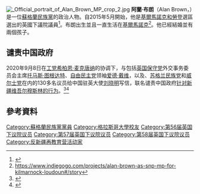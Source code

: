 [[File:_Official_portrait_of_Alan_Brown_MP_crop_2.jpg|thumb]]
'''阿蘭·布朗'''（Alan Brown，{{bd|1970年|8月12日}}）是一位[[蘇格蘭民族黨|蘇格蘭民族黨]]的政治人物。自2015年5月開始，他是[[基爾馬諾克和勞登_(英國國會選區)|基爾馬諾克和勞登]]選區選出的英國下議院議員<ref>{{cite web|title=Kilmarnock & Loudoun Parliamentary constituency|url=http://www.bbc.co.uk/news/politics/constituencies/S14000040|website=Election 2015 Results|publisher=BBC|accessdate=8 May 2015}}</ref>。布朗出生並且一直生活在[[基爾馬諾克|基爾馬諾克]]<ref>https://www.indiegogo.com/projects/alan-brown-as-snp-mp-for-kilmarnock-loudoun#/story</ref>。他已經結婚並有兩個孩子。

==谴责中国政府==
2020年9月8日在[[英国工党|工党]][[希柏恩·麦克唐纳|希柏恩·麦克唐纳]]的协调下，与包括[[英国保守党|英国保守党]]外交事务委员会主席[[托马斯·图根达特|托马斯·图根达特]]、[[自由民主党_(英国)|自由民主党]]领袖[[爱德·戴维|爱德·戴维]]，以及{{le|英国绿党|Green Party (UK)}}、[[苏格兰民族党|苏格兰民族党]]和[[威尔士党|威尔士党]]在内的130多名议员给中国驻英大使[[刘晓明|刘晓明]]写信，联名谴责中国政府[[新疆再教育营|针对新疆维吾尔穆斯林的行为]]。<ref>{{cite news |author1=法广 |title=英国近百名议员联名谴责中共针对新疆维吾尔穆斯林的行为 |url=https://www.rfi.fr/cn/%E4%B8%AD%E5%9B%BD/20200909-%E8%8B%B1%E5%9B%BD%E8%BF%91%E7%99%BE%E5%90%8D%E8%AE%AE%E5%91%98%E8%81%94%E5%90%8D%E8%B0%B4%E8%B4%A3%E4%B8%AD%E5%85%B1%E9%92%88%E5%AF%B9%E6%96%B0%E7%96%86%E7%BB%B4%E5%90%BE%E5%B0%94%E7%A9%86%E6%96%AF%E6%9E%97%E7%9A%84%E8%A1%8C%E4%B8%BA |accessdate=2020-09-29 |agency=RFI |date=2020-09-10}}</ref><ref>{{cite news |author1=DAVID ALTON |title=Led by Siobhain McDonagh MP, 130 parliamentarians have today written to the Chinese Ambassador to the UK condemning treatment of Uyghur people in Xinjiang |url=https://davidalton.net/2020/09/08/led-by-siobhain-mcdonagh-mp-130-parliamentarians-have-today-written-to-the-chinese-ambassador-to-the-uk-condemning-treatment-of-uyghur-people-in-xinjiang/ |accessdate=2020-09-29 |date=2020-09-08}}</ref>
==參考資料==
{{Reflist}}
{{DEFAULTSORT:Brown, Alan}}
[[Category:蘇格蘭民族黨黨員|Category:蘇格蘭民族黨黨員]]
[[Category:格拉斯哥大學校友|Category:格拉斯哥大學校友]]
[[Category:第56届英国下议院议员|Category:第56届英国下议院议员]]
[[Category:第57届英国下议院议员|Category:第57届英国下议院议员]]
[[Category:第58届英国下议院议员|Category:第58届英国下议院议员]]
[[Category:反新疆再教育营活动家|Category:反新疆再教育营活动家]]